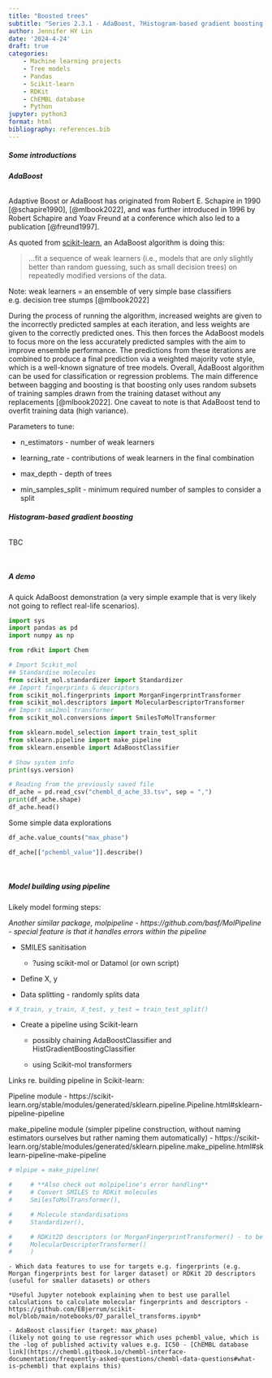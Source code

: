 ```yaml
---
title: "Boosted trees"
subtitle: "Series 2.3.1 - AdaBoost, ?Histogram-based gradient boosting and Scikit-mol"
author: Jennifer HY Lin
date: '2024-4-24'
draft: true
categories: 
    - Machine learning projects
    - Tree models
    - Pandas
    - Scikit-learn
    - RDKit
    - ChEMBL database
    - Python
jupyter: python3
format: html
bibliography: references.bib
---
```


##### **Some introductions**

###### **AdaBoost**

Adaptive Boost or AdaBoost has originated from Robert E. Schapire in 1990 [@schapire1990], [@mlbook2022], and was further introduced in 1996 by Robert Schapire and Yoav Freund at a conference which also led to a publication [@freund1997].

As quoted from [scikit-learn](https://scikit-learn.org/stable/modules/ensemble.html#adaboost), an AdaBoost algorithm is doing this:

> ...fit a sequence of weak learners (i.e., models that are only slightly better than random guessing, such as small decision trees) on repeatedly modified versions of the data.

Note: weak learners = an ensemble of very simple base classifiers e.g. decision tree stumps [@mlbook2022]

During the process of running the algorithm, increased weights are given to the incorrectly predicted samples at each iteration, and less weights are given to the correctly predicted ones. This then forces the AdaBoost models to focus more on the less accurately predicted samples with the aim to improve ensemble performance. The predictions from these iterations are combined to produce a final prediction via a weighted majority vote style, which is a well-known signature of tree models. Overall, AdaBoost algorithm can be used for classification or regression problems. The main difference between bagging and boosting is that boosting only uses random subsets of training samples drawn from the training dataset without any replacements [@mlbook2022]. One caveat to note is that AdaBoost tend to overfit training data (high variance).

Parameters to tune:

* n_estimators - number of weak learners

* learning_rate - contributions of weak learners in the final combination

* max_depth - depth of trees

* min_samples_split - minimum required number of samples to consider a split

###### **Histogram-based gradient boosting**

TBC

<br>

##### **A demo**

A quick AdaBoost demonstration (a very simple example that is very likely not going to reflect real-life scenarios).

```python
import sys
import pandas as pd
import numpy as np

from rdkit import Chem

# Import Scikit_mol
## Standardise molecules
from scikit_mol.standardizer import Standardizer
## Import fingerprints & descriptors
from scikit_mol.fingerprints import MorganFingerprintTransformer
from scikit_mol.descriptors import MolecularDescriptorTransformer
## Import smi2mol transformer
from scikit_mol.conversions import SmilesToMolTransformer

from sklearn.model_selection import train_test_split
from sklearn.pipeline import make_pipeline
from sklearn.ensemble import AdaBoostClassifier
```

```python
# Show system info
print(sys.version)
```

```python
# Reading from the previously saved file
df_ache = pd.read_csv("chembl_d_ache_33.tsv", sep = ",")
print(df_ache.shape)
df_ache.head()
```

Some simple data explorations

```python
df_ache.value_counts("max_phase")
```

```python
df_ache[["pchembl_value"]].describe()
```

<br>

##### **Model building using pipeline**

Likely model forming steps:

*Another similar package, molpipeline - https://github.com/basf/MolPipeline - special feature is that it handles errors within the pipeline*

* SMILES sanitisation
    - ?using scikit-mol or Datamol (or own script)

* Define X, y

* Data splitting - randomly splits data 
```python
# X_train, y_train, X_test, y_test = train_test_split()
```

* Create a pipeline using Scikit-learn

    - possibly chaining AdaBoostClassifier and HistGradientBoostingClassifier

    - using Scikit-mol transformers

Links re. building pipeline in Scikit-learn:

Pipeline module - https://scikit-learn.org/stable/modules/generated/sklearn.pipeline.Pipeline.html#sklearn-pipeline-pipeline

make_pipeline module (simpler pipeline construction, without naming estimators ourselves but rather naming them automatically) - https://scikit-learn.org/stable/modules/generated/sklearn.pipeline.make_pipeline.html#sklearn-pipeline-make-pipeline

```python
# mlpipe = make_pipeline(

#     # **Also check out molpipeline's error handling**
#     # Convert SMILES to RDKit molecules
#     SmilesToMolTransformer(), 

#     # Molecule standardisations
#     Standardizer(),

#     # RDKit2D descriptors (or MorganFingerprintTransformer() - to be decided)
#     MolecularDescriptorTransformer()
#     )
```


    - Which data features to use for targets e.g. fingerprints (e.g. Morgan fingerprints best for larger dataset) or RDKit 2D descriptors (useful for smaller datasets) or others

    *Useful Jupyter notebook explaining when to best use parallel calculations to calculate molecular fingerprints and descriptors - https://github.com/EBjerrum/scikit-mol/blob/main/notebooks/07_parallel_transforms.ipynb*

    - AdaBoost classifier (target: max_phase)
    (likely not going to use regressor which uses pchembl_value, which is the -log of published activity values e.g. IC50 - [ChEMBL database link](https://chembl.gitbook.io/chembl-interface-documentation/frequently-asked-questions/chembl-data-questions#what-is-pchembl) that explains this)

